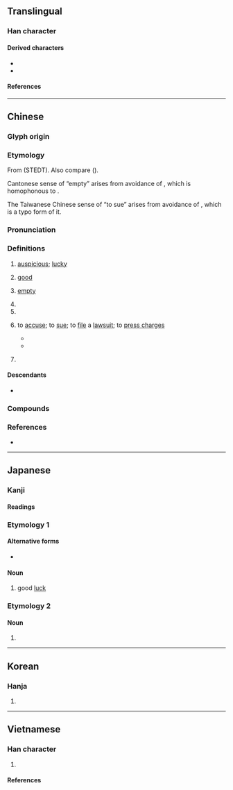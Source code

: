 {{also|𠮷|喆|吿|告|古|舌|舎}}
{{character info}}
==Translingual==
{{stroke order|strokes=6}}

===Han character===
{{Han char|rn=30|rad=口|as=03|sn=6|four=40601|canj=GR|ids=⿱士口}}

====Derived characters====
* {{l|mul|[[佶]], [[咭]], [[𡋥]], [[姞]], [[㣟]], [[恄]], [[拮]], [[洁]], [[狤]], [[桔]], [[㸵]], [[祮]], [[䂒]], [[硈]], [[秸]], [[袺]], [[結]]([[结]]), [[聐]], [[蛣]], [[夡]], [[詰]]([[诘]]), [[銡]]([[𰽲]]), [[鞊]], [[鮚]]([[鲒]]), [[黠]]}}
* {{l|mul|[[㐖]], [[劼]], [[㓤]], [[郆]], [[欯]], [[翓]], [[喆]], [[頡]]([[颉]]), [[鴶]]([[𱉥]]), [[𪜒]], [[迼]], [[趌]], [[䓀]], [[髻]], [[𫜖]], [[㔛]], [[臺]], [[嚞]], [[䦖]], [[𡕍]], [[調]], [[䭇]]}}

====References====
{{Han ref|kx=0175.020|dkj=03289|dj=0389.020|hdz=10576.060|uh=5409}}

----

==Chinese==
{{zh-forms|alt=𠮷}}

===Glyph origin===
{{Han etym}}

===Etymology===
From {{inh|zh|sit-pro|*s-kjit||happy; pleased}} (STEDT). Also compare {{cog|bo|སྐྱིད་པ||to be happy}} ({{zh-ref|Schuessler, 2007}}).

Cantonese sense of “empty” arises from avoidance of {{zh-l|空|hung1}}, which is homophonous to {{zh-l|凶|hung1|inauspicious}}.

The Taiwanese Chinese sense of “to sue” arises from avoidance of {{zh-l|告|gào|to sue}}, which is a typo form of it.

===Pronunciation===
{{zh-pron
|m=jí
|m-s=ji2
|c=gat1
|c-t=git2
|g=jit6
|h=pfs=kit;gd=gid5
|j=jieh4
|mb=gĭ
|md=gék
|mn=xm,qz,jj,tw:kiat/xm,zz:kit
|mn_note=Xiamen: kiat - vernacular; kit - literary
|mn-t=gig4
|w=4jiq
|x=ji6
|mc=y
|oc=y
|cat=a,pn
}}

===Definitions===
{{zh-hanzi}}

# [[auspicious]]; [[lucky]]
#: {{zh-ant|凶}}
#: {{zh-x|吉利|auspicious; lucky}}
# [[good]]
# {{lb|zh|Cantonese|euphemistic}} [[empty]]
#: {{zh-syn|空}}
#: {{zh-x|橫掂 有 間 房{fong4-2} 吉 咗 喺度，不如 租 畀 人 住 啊。|Since there's an '''empty''' room, why don't we rent it out?|C}}
#: {{zh-x|交 吉 卷|Hand out an unanswered ('''empty''') exam paper}}
#: {{zh-x|勞碌 一生 得 個 吉|A lifetime of laborious hardworking amounts to '''nothing'''}}
# {{zh-short|吉林|[[Jilin]] Province}}
# {{surname|zh}}
# {{lb|zh|Taiwan|internet slang}} to [[accuse]]; to [[sue]]; to [[file]] a [[lawsuit]]; to [[press charges]]
#: {{zh-x|這 我 一定 吉|I will definitely sue for this}}
#* {{zh-x|再說 認證 是 假 的 就 吉 你|I will '''sue''' you if you said the certification is fake again.|ref=臺灣臺北地方法院 108 年訴字第 5610 號民事判決}}
#* {{zh-x|昨天 造謠 @^吳宗憲 是 @^陳菊 人馬 的 要 被 吉 了|The one who rumoured that [[wikipedia:Jacky Wu|Jacky Wu]] is [[wikipedia:Chen Chu|Chen Chu]]'s staff is now '''sued'''.|ref=臺灣花蓮地方法院 108 年花秩字第 29 號刑事裁定}}
# {{zh-div|縣}} {{place|zh|t=[[Ji]] County|county|prefecture-level city/Linfen|province/Shanxi|c/China}}

====Descendants====
* {{desc|bor=1|en|Ji}}

===Compounds===
{{zh-der|吉他|吉兆|吉日|不吉|丙吉問牛|乞拉朋吉|凶多吉少|初吉|卜吉|即吉|吉丁|吉水|混吉|吉丁當|吉丁疙疸|吉丟古堆|吉人|吉人天相|吉備真備|吉光片羽|吉凶|吉凶悔吝|吉凶慶弔|吉凶未卜|吉利|吉利話|吉劇|吉卜賽人|吉卜齡|吉占|吉吉枓枓|吉問|吉器|吉地|吉士|吉夕|吉娃娃|吉安|交吉|吉包|吉屋|得個吉|吉川英治|吉州窯|吉布地|吉帖|吉席|吉慶|吉慶無虞|吉日良辰|吉旦|吉星文|吉星高照|吉時|吉普女郎|吉普賽|吉普車|吉月|吉朋|吉服|吉期|吉林|吉爾庫克|吉特巴|吉玎玎|吉田松陰|吉田茂|吉祥|吉祥如意|吉祥止止|吉祥物|吉禮|吉羊|吉蔑|吉藏|吉言|吉貝|吉賽爾|吉辛|吉達|吉里巴斯|吉金|吉金文|吉隆坡|吉魯巴|吉鹽|喜鵲叫吉|喬吉|塔吉克族|多凶少吉|夢蘭叶吉|大吉|天相吉人|巴什吉爾|帕息吉|延吉縣|從吉|成吉思汗|擇吉|易元吉|春風藹吉|月吉|柏吉烏斯|歐吉桑|涓吉|潭祉叶吉|王吉|福吉|秦吉了|納吉|羅鉗吉網|良辰吉日|襲吉|諏吉|豐臣秀吉|趨吉避凶|逢凶化吉|避凶就吉|避凶趨吉|邱吉爾|鄭吉|電吉他|黃道吉日|吉呷|尹吉甫|吉仁|永吉|班迭棉吉|東吉|吉亞|薩利吉勒干南庫勒|木吉|塔吉克|吉爾吉斯|維吉尼亞|英吉沙|吉格代加依}}

===References===
* {{R:yue:Hanzi}}

----

==Japanese==

===Kanji===
{{ja-kanji|grade=c|rs=口03}}

====Readings====
{{ja-readings
|goon=きち
|kanon=きつ
|kun=よ-い, よ-し
}}

===Etymology 1===
{{ja-kanjitab|きち|yomi=o}}

====Alternative forms====
* {{ja-r|吉|きつ}}

====Noun====
{{ja-noun|きち}}

# good [[luck]]

===Etymology 2===
{{ja-kanjitab|きつ|yomi=o}}

====Noun====
{{ja-noun|きつ}}

# {{alt form|ja|吉|tr=kichi|t=good [[luck]]}}

----

==Korean==

===Hanja===
{{ko-hanja|길하다|길할|길}}

# {{hanja form of|길|[[luck]]}}

----

==Vietnamese==

===Han character===
{{vi-readings|rs=口03
|hanviet=cát-genibrel; bonet; Thiều Chửu (1942); Nguyễn (1974); Trần (1999); tdcntd
|nom=kiết-genibrel; bonet
}}

# {{chu han form of|cát| [[auspicious]], [[lucky]]}}

====References====
<references/>